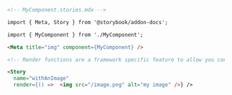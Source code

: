 ```md
<!-- MyComponent.stories.mdx -->

import { Meta, Story } from '@storybook/addon-docs';

import { MyComponent } from './MyComponent';

<Meta title="img" component={MyComponent} />

<!-- Render functions are a framework specific feature to allow you control on how the component renders -->

<Story 
  name="withAnImage"
  render={() =>  <img src="/image.png" alt="my image" />} />
```